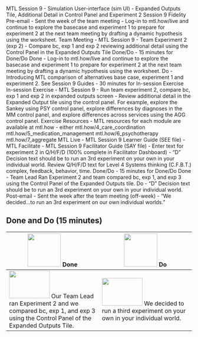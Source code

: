 MTL Session 9 - Simulation User-interface (sim UI) - Expanded Outputs Tile, Additional Detail in Control Panel and Experiment 2
 Session 9 Fidelity
Pre-email - Sent the week of the team meeting - Log-in to mtl.how/live and continue to explore the basecase and experiment 1 to prepare for experiment 2 at the next team meeting by drafting a dynamic hypothesis using the worksheet.
Team Meeting - MTL Session 9 - Team Experiment 2 (exp 2) - Compare bc, exp 1 and exp 2 reviewing additional detail using the Control Panel in the Expanded Outputs Tile
Done/Do - 15 minutes for Done/Do
Done - Log-in to mtl.how/live and continue to explore the basecase and experiment 1 to prepare for experiment 2 at the next team meeting by drafting a dynamic hypothesis using the worksheet.
Do - Introducing MTL comparison of alternatives base case, experiment 1 and experiment 2.
See Session 9 Guides - 30 minutes for In-session Exercise
In-session Exercise - MTL Session 9 - Run team experiment 2, compare bc, exp 1 and exp 2 in expanded outputs screen - Review additional detail in the Expanded Output tile using the control panel. For example, explore the Sankey using PSY control panel, explore differences by diagnoses in the MM control panel, and explore differences across services using the AGG control panel.
Exercise Resources - MTL resources for each module are available at mtl.how - either mtl.how/4_care_coordination mtl.how/5_medication_management mtl.how/6_psychotherapy mtl.how/7_aggregate
MTL Live - MTL Session 9 Learner Guide (SEE file) -
MTL Facilitate - MTL Session 9 Facilitator Guide (SAY file) - Enter text for experiment 2 in Q/H/F/D (100% complete in Facilitator Dashboard) - "D" Decision text should be to run an 3rd experiment on your own in your individual world. Review Q/H/F/D text for Level 4 Systems thinking (C.F.B.T.) complex, feedback, behavior, time.
Done/Do - 15 minutes for Done/Do
Done - Team Lead Ran Experiment 2 and team compared bc, exp 1, and exp 3 using the Control Panel of the Expanded Outputs tile.
Do - "D" Decision text should be to run an 3rd experiment on your own in your individual world.
Post-email - Sent the week after the team meeting (off-week) - "We decided...to run an 3rd experiment on our own individual worlds."

## Done and Do (15 minutes)
<!-- Do/Done Tables -->
| <img src = "https://raw.githubusercontent.com/lzim/teampsd/hexagon_icons/np_hexagon-check-mark_309690_003F72.png" height = "90" width = "90"> **Done** | <img src = "https://raw.githubusercontent.com/lzim/teampsd/hexagon_icons/np_synchronize_778914_003F72.png" height = "90" width = "90"> **Do** |
| --- | --- | 
| [<img src = "https://raw.githubusercontent.com/lzim/teampsd/master/resources/logos/mtl_how_sim.png" height = "75" width = "110">](http://mtl.how/sim) Our Team Lead ran Experiment 2 and we compared bc, exp 1, and exp 3 using the Control Panel of the Expanded Outputs Tile. | [<img src = "https://raw.githubusercontent.com/lzim/teampsd/master/resources/logos/mtl_how_sim.png" height = "75" width = "110">](http://mtl.how/sim) We decided to run a third experiment on your own in your individual world.|
